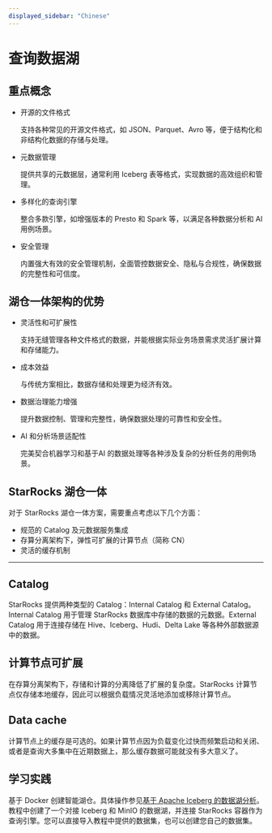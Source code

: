 ```yaml
---
displayed_sidebar: "Chinese"
---
```



# 查询数据湖

<DataLakeIntro />

## 重点概念

- 开源的文件格式

  支持各种常见的开源文件格式，如 JSON、Parquet、Avro 等，便于结构化和非结构化数据的存储与处理。

- 元数据管理

  提供共享的元数据层，通常利用 Iceberg 表等格式，实现数据的高效组织和管理。

- 多样化的查询引擎

  整合多款引擎，如增强版本的 Presto 和 Spark 等，以满足各种数据分析和 AI 用例场景。

- 安全管理

  内置强大有效的安全管理机制，全面管控数据安全、隐私与合规性，确保数据的完整性和可信度。

## 湖仓一体架构的优势

- 灵活性和可扩展性

  支持无缝管理各种文件格式的数据，并能根据实际业务场景需求灵活扩展计算和存储能力。

- 成本效益

  与传统方案相比，数据存储和处理更为经济有效。

- 数据治理能力增强

  提升数据控制、管理和完整性，确保数据处理的可靠性和安全性。

- AI 和分析场景适配性

  完美契合机器学习和基于AI 的数据处理等各种涉及复杂的分析任务的用例场景。

## StarRocks 湖仓一体

对于 StarRocks 湖仓一体方案，需要重点考虑以下几个方面：

- 规范的 Catalog 及元数据服务集成
- 存算分离架构下，弹性可扩展的计算节点（简称 CN）
- 灵活的缓存机制

---

## Catalog

StarRocks 提供两种类型的 Catalog：Internal Catalog 和 External Catalog。Internal Catalog 用于管理 StarRocks 数据库中存储的数据的元数据。External Catalog 用于连接存储在 Hive、Iceberg、Hudi、Delta Lake 等各种外部数据源中的数据。

## 计算节点可扩展

在存算分离架构下，存储和计算的分离降低了扩展的复杂度。StarRocks 计算节点仅存储本地缓存，因此可以根据负载情况灵活地添加或移除计算节点。

## Data cache

计算节点上的缓存是可选的。如果计算节点因为负载变化过快而频繁启动和关闭、或者是查询大多集中在近期数据上，那么缓存数据可能就没有多大意义了。

## 学习实践

基于 Docker 创建智能湖仓。具体操作参见[基于 Apache Iceberg 的数据湖分析](../quick_start/iceberg.md)。教程中创建了一个对接 Iceberg 和 MinIO 的数据湖，并连接 StarRocks 容器作为查询引擎。您可以直接导入教程中提供的数据集，也可以创建您自己的数据集。


<DocCardList />